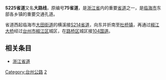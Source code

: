 {{中国省道信息框
|省=浙江
|省道编号=225
|起点=[[临海市|临海市]][[大田街道|大田街道]]横溪
|终点=[[路桥区|路桥区]]
|规划总长度=89.1
}}
'''S225省道'''又名'''大路线'''，原编号'''75省道'''，是[[浙江省|浙江省]]内的重要[[浙江省道|省道]]之一，是[[临海市|临海市]]东部各乡镇的重要交通孔道。

省道西起临海市[[大田街道|大田街道]]的横溪接[[S214省道_(浙江)|S214省道]]，向东并折南至[[杜桥镇|杜桥镇]]，再通过[[椒江大桥|椒江大桥]]经过[[台州市|台州市]][[椒江区|椒江区]]城区，在[[路桥区|路桥区]]城区接[[104国道|104国道]]。

== 相关条目 ==
*[[浙江省道|浙江省道]]

{{浙江省道}}
{{浙江小作品}}

[[Category:台州公路|Category:台州公路]]
[[Category:浙江省道|2]]